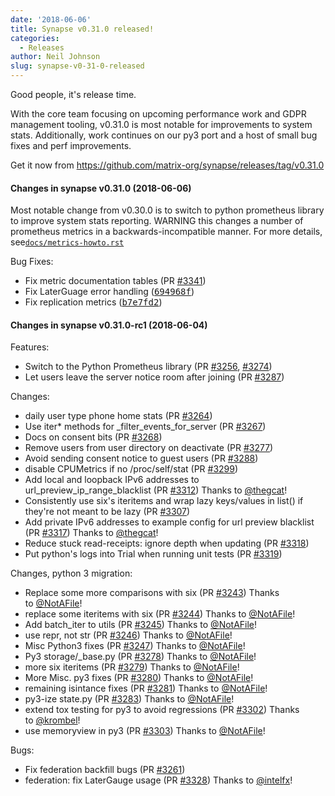```yaml
---
date: '2018-06-06'
title: Synapse v0.31.0 released!
categories:
  - Releases
author: Neil Johnson
slug: synapse-v0-31-0-released
---
```


Good people, it's release time.

With the core team focusing on upcoming performance work and GDPR management tooling, v0.31.0 is most notable for improvements to system stats. Additionally, work continues on our py3 port and a host of small bug fixes and perf improvements.

Get it now from <a href="https://github.com/matrix-org/synapse/releases/tag/v0.31.0">https://github.com/matrix-org/synapse/releases/tag/v0.31.0</a>
<h4>Changes in synapse v0.31.0 (2018-06-06)</h4>
Most notable change from v0.30.0 is to switch to python prometheus library to improve system stats reporting. WARNING this changes a number of prometheus metrics in a backwards-incompatible manner. For more details, see<code><a href="https://github.com/matrix-org/synapse/blob/master/docs/metrics-howto.rst">docs/metrics-howto.rst</a></code>

Bug Fixes:
<ul>
 	<li>Fix metric documentation tables (PR <a class="issue-link js-issue-link" href="https://github.com/matrix-org/synapse/pull/3341" data-error-text="Failed to load issue title" data-id="329315777" data-permission-text="Issue title is private" data-url="https://github.com/matrix-org/synapse/issues/3341">#3341</a>)</li>
 	<li>Fix LaterGuage error handling (<a class="commit-link" href="https://github.com/matrix-org/synapse/commit/694968fa81aab4eac81309b1e16f6063103dd57f"><tt>694968f</tt></a>)</li>
 	<li>Fix replication metrics (<a class="commit-link" href="https://github.com/matrix-org/synapse/commit/b7e7fd2d0edd4d46aaf9d6afc8df14cf3de911f9"><tt>b7e7fd2</tt></a>)</li>
</ul>
<h4>Changes in synapse v0.31.0-rc1 (2018-06-04)</h4>
Features:
<ul>
 	<li>Switch to the Python Prometheus library (PR <a class="issue-link js-issue-link" href="https://github.com/matrix-org/synapse/pull/3256" data-error-text="Failed to load issue title" data-id="325104990" data-permission-text="Issue title is private" data-url="https://github.com/matrix-org/synapse/issues/3256">#3256</a>, <a class="issue-link js-issue-link" href="https://github.com/matrix-org/synapse/pull/3274" data-error-text="Failed to load issue title" data-id="325830300" data-permission-text="Issue title is private" data-url="https://github.com/matrix-org/synapse/issues/3274">#3274</a>)</li>
 	<li>Let users leave the server notice room after joining (PR <a class="issue-link js-issue-link" href="https://github.com/matrix-org/synapse/pull/3287" data-error-text="Failed to load issue title" data-id="326461744" data-permission-text="Issue title is private" data-url="https://github.com/matrix-org/synapse/issues/3287">#3287</a>)</li>
</ul>
Changes:
<ul>
 	<li>daily user type phone home stats (PR <a class="issue-link js-issue-link" href="https://github.com/matrix-org/synapse/pull/3264" data-error-text="Failed to load issue title" data-id="325386403" data-permission-text="Issue title is private" data-url="https://github.com/matrix-org/synapse/issues/3264">#3264</a>)</li>
 	<li>Use iter* methods for _filter_events_for_server (PR <a class="issue-link js-issue-link" href="https://github.com/matrix-org/synapse/pull/3267" data-error-text="Failed to load issue title" data-id="325614605" data-permission-text="Issue title is private" data-url="https://github.com/matrix-org/synapse/issues/3267">#3267</a>)</li>
 	<li>Docs on consent bits (PR <a class="issue-link js-issue-link" href="https://github.com/matrix-org/synapse/pull/3268" data-error-text="Failed to load issue title" data-id="325692950" data-permission-text="Issue title is private" data-url="https://github.com/matrix-org/synapse/issues/3268">#3268</a>)</li>
 	<li>Remove users from user directory on deactivate (PR <a class="issue-link js-issue-link" href="https://github.com/matrix-org/synapse/pull/3277" data-error-text="Failed to load issue title" data-id="326163134" data-permission-text="Issue title is private" data-url="https://github.com/matrix-org/synapse/issues/3277">#3277</a>)</li>
 	<li>Avoid sending consent notice to guest users (PR <a class="issue-link js-issue-link" href="https://github.com/matrix-org/synapse/pull/3288" data-error-text="Failed to load issue title" data-id="326470814" data-permission-text="Issue title is private" data-url="https://github.com/matrix-org/synapse/issues/3288">#3288</a>)</li>
 	<li>disable CPUMetrics if no /proc/self/stat (PR <a class="issue-link js-issue-link" href="https://github.com/matrix-org/synapse/pull/3299" data-error-text="Failed to load issue title" data-id="327143395" data-permission-text="Issue title is private" data-url="https://github.com/matrix-org/synapse/issues/3299">#3299</a>)</li>
 	<li>Add local and loopback IPv6 addresses to url_preview_ip_range_blacklist (PR <a class="issue-link js-issue-link" href="https://github.com/matrix-org/synapse/issues/3312" data-error-text="Failed to load issue title" data-id="327707583" data-permission-text="Issue title is private" data-url="https://github.com/matrix-org/synapse/issues/3312">#3312</a>) Thanks to <a class="user-mention" href="https://github.com/thegcat" data-hovercard-user-id="22835" data-octo-click="hovercard-link-click" data-octo-dimensions="link_type:self" aria-describedby="hovercard-aria-description">@thegcat</a>!</li>
 	<li>Consistently use six's iteritems and wrap lazy keys/values in list() if they're not meant to be lazy (PR <a class="issue-link js-issue-link" href="https://github.com/matrix-org/synapse/pull/3307" data-error-text="Failed to load issue title" data-id="327587988" data-permission-text="Issue title is private" data-url="https://github.com/matrix-org/synapse/issues/3307">#3307</a>)</li>
 	<li>Add private IPv6 addresses to example config for url preview blacklist (PR <a class="issue-link js-issue-link" href="https://github.com/matrix-org/synapse/pull/3317" data-error-text="Failed to load issue title" data-id="328463163" data-permission-text="Issue title is private" data-url="https://github.com/matrix-org/synapse/issues/3317">#3317</a>) Thanks to <a class="user-mention" href="https://github.com/thegcat" data-hovercard-user-id="22835" data-octo-click="hovercard-link-click" data-octo-dimensions="link_type:self" aria-describedby="hovercard-aria-description">@thegcat</a>!</li>
 	<li>Reduce stuck read-receipts: ignore depth when updating (PR <a class="issue-link js-issue-link" href="https://github.com/matrix-org/synapse/pull/3318" data-error-text="Failed to load issue title" data-id="328480595" data-permission-text="Issue title is private" data-url="https://github.com/matrix-org/synapse/issues/3318">#3318</a>)</li>
 	<li>Put python's logs into Trial when running unit tests (PR <a class="issue-link js-issue-link" href="https://github.com/matrix-org/synapse/pull/3319" data-error-text="Failed to load issue title" data-id="328483239" data-permission-text="Issue title is private" data-url="https://github.com/matrix-org/synapse/issues/3319">#3319</a>)</li>
</ul>
Changes, python 3 migration:
<ul>
 	<li>Replace some more comparisons with six (PR <a class="issue-link js-issue-link" href="https://github.com/matrix-org/synapse/pull/3243" data-error-text="Failed to load issue title" data-id="324637327" data-permission-text="Issue title is private" data-url="https://github.com/matrix-org/synapse/issues/3243">#3243</a>) Thanks to <a class="user-mention" href="https://github.com/NotAFile" data-hovercard-user-id="5447747" data-octo-click="hovercard-link-click" data-octo-dimensions="link_type:self" aria-describedby="hovercard-aria-description">@NotAFile</a>!</li>
 	<li>replace some iteritems with six (PR <a class="issue-link js-issue-link" href="https://github.com/matrix-org/synapse/pull/3244" data-error-text="Failed to load issue title" data-id="324637417" data-permission-text="Issue title is private" data-url="https://github.com/matrix-org/synapse/issues/3244">#3244</a>) Thanks to <a class="user-mention" href="https://github.com/NotAFile" data-hovercard-user-id="5447747" data-octo-click="hovercard-link-click" data-octo-dimensions="link_type:self" aria-describedby="hovercard-aria-description">@NotAFile</a>!</li>
 	<li>Add batch_iter to utils (PR <a class="issue-link js-issue-link" href="https://github.com/matrix-org/synapse/pull/3245" data-error-text="Failed to load issue title" data-id="324637631" data-permission-text="Issue title is private" data-url="https://github.com/matrix-org/synapse/issues/3245">#3245</a>) Thanks to <a class="user-mention" href="https://github.com/NotAFile" data-hovercard-user-id="5447747" data-octo-click="hovercard-link-click" data-octo-dimensions="link_type:self" aria-describedby="hovercard-aria-description">@NotAFile</a>!</li>
 	<li>use repr, not str (PR <a class="issue-link js-issue-link" href="https://github.com/matrix-org/synapse/pull/3246" data-error-text="Failed to load issue title" data-id="324637830" data-permission-text="Issue title is private" data-url="https://github.com/matrix-org/synapse/issues/3246">#3246</a>) Thanks to <a class="user-mention" href="https://github.com/NotAFile" data-hovercard-user-id="5447747" data-octo-click="hovercard-link-click" data-octo-dimensions="link_type:self" aria-describedby="hovercard-aria-description">@NotAFile</a>!</li>
 	<li>Misc Python3 fixes (PR <a class="issue-link js-issue-link" href="https://github.com/matrix-org/synapse/pull/3247" data-error-text="Failed to load issue title" data-id="324638685" data-permission-text="Issue title is private" data-url="https://github.com/matrix-org/synapse/issues/3247">#3247</a>) Thanks to <a class="user-mention" href="https://github.com/NotAFile" data-hovercard-user-id="5447747" data-octo-click="hovercard-link-click" data-octo-dimensions="link_type:self" aria-describedby="hovercard-aria-description">@NotAFile</a>!</li>
 	<li>Py3 storage/_base.py (PR <a class="issue-link js-issue-link" href="https://github.com/matrix-org/synapse/pull/3278" data-error-text="Failed to load issue title" data-id="326199044" data-permission-text="Issue title is private" data-url="https://github.com/matrix-org/synapse/issues/3278">#3278</a>) Thanks to <a class="user-mention" href="https://github.com/NotAFile" data-hovercard-user-id="5447747" data-octo-click="hovercard-link-click" data-octo-dimensions="link_type:self" aria-describedby="hovercard-aria-description">@NotAFile</a>!</li>
 	<li>more six iteritems (PR <a class="issue-link js-issue-link" href="https://github.com/matrix-org/synapse/pull/3279" data-error-text="Failed to load issue title" data-id="326236209" data-permission-text="Issue title is private" data-url="https://github.com/matrix-org/synapse/issues/3279">#3279</a>) Thanks to <a class="user-mention" href="https://github.com/NotAFile" data-hovercard-user-id="5447747" data-octo-click="hovercard-link-click" data-octo-dimensions="link_type:self" aria-describedby="hovercard-aria-description">@NotAFile</a>!</li>
 	<li>More Misc. py3 fixes (PR <a class="issue-link js-issue-link" href="https://github.com/matrix-org/synapse/pull/3280" data-error-text="Failed to load issue title" data-id="326237427" data-permission-text="Issue title is private" data-url="https://github.com/matrix-org/synapse/issues/3280">#3280</a>) Thanks to <a class="user-mention" href="https://github.com/NotAFile" data-hovercard-user-id="5447747" data-octo-click="hovercard-link-click" data-octo-dimensions="link_type:self" aria-describedby="hovercard-aria-description">@NotAFile</a>!</li>
 	<li>remaining isintance fixes (PR <a class="issue-link js-issue-link" href="https://github.com/matrix-org/synapse/pull/3281" data-error-text="Failed to load issue title" data-id="326248255" data-permission-text="Issue title is private" data-url="https://github.com/matrix-org/synapse/issues/3281">#3281</a>) Thanks to <a class="user-mention" href="https://github.com/NotAFile" data-hovercard-user-id="5447747" data-octo-click="hovercard-link-click" data-octo-dimensions="link_type:self" aria-describedby="hovercard-aria-description">@NotAFile</a>!</li>
 	<li>py3-ize state.py (PR <a class="issue-link js-issue-link" href="https://github.com/matrix-org/synapse/pull/3283" data-error-text="Failed to load issue title" data-id="326249587" data-permission-text="Issue title is private" data-url="https://github.com/matrix-org/synapse/issues/3283">#3283</a>) Thanks to <a class="user-mention" href="https://github.com/NotAFile" data-hovercard-user-id="5447747" data-octo-click="hovercard-link-click" data-octo-dimensions="link_type:self" aria-describedby="hovercard-aria-description">@NotAFile</a>!</li>
 	<li>extend tox testing for py3 to avoid regressions (PR <a class="issue-link js-issue-link" href="https://github.com/matrix-org/synapse/pull/3302" data-error-text="Failed to load issue title" data-id="327341929" data-permission-text="Issue title is private" data-url="https://github.com/matrix-org/synapse/issues/3302">#3302</a>) Thanks to <a class="user-mention" href="https://github.com/krombel" data-hovercard-user-id="11167142" data-octo-click="hovercard-link-click" data-octo-dimensions="link_type:self" aria-describedby="hovercard-aria-description">@krombel</a>!</li>
 	<li>use memoryview in py3 (PR <a class="issue-link js-issue-link" href="https://github.com/matrix-org/synapse/pull/3303" data-error-text="Failed to load issue title" data-id="327370655" data-permission-text="Issue title is private" data-url="https://github.com/matrix-org/synapse/issues/3303">#3303</a>) Thanks to <a class="user-mention" href="https://github.com/NotAFile" data-hovercard-user-id="5447747" data-octo-click="hovercard-link-click" data-octo-dimensions="link_type:self" aria-describedby="hovercard-aria-description">@NotAFile</a>!</li>
</ul>
Bugs:
<ul>
 	<li>Fix federation backfill bugs (PR <a class="issue-link js-issue-link" href="https://github.com/matrix-org/synapse/pull/3261" data-error-text="Failed to load issue title" data-id="325289139" data-permission-text="Issue title is private" data-url="https://github.com/matrix-org/synapse/issues/3261">#3261</a>)</li>
 	<li>federation: fix LaterGauge usage (PR <a class="issue-link js-issue-link" href="https://github.com/matrix-org/synapse/pull/3328" data-error-text="Failed to load issue title" data-id="328820215" data-permission-text="Issue title is private" data-url="https://github.com/matrix-org/synapse/issues/3328">#3328</a>) Thanks to <a class="user-mention" href="https://github.com/intelfx" data-hovercard-user-id="1158172" data-octo-click="hovercard-link-click" data-octo-dimensions="link_type:self" aria-describedby="hovercard-aria-description">@intelfx</a>!</li>
</ul>